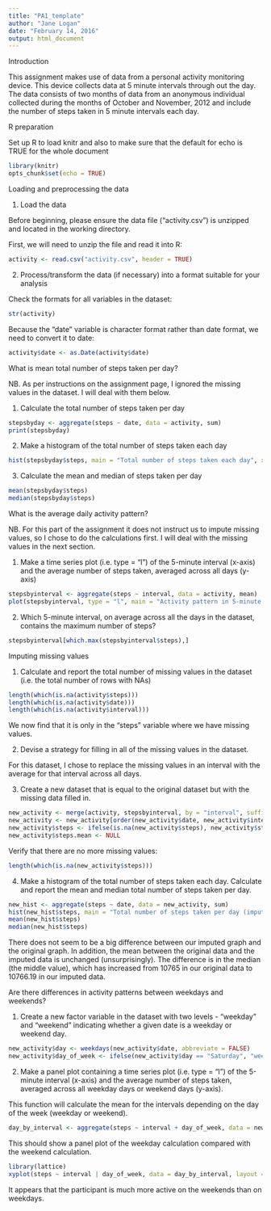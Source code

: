 ```yaml
---
title: "PA1_template"
author: "Jane Logan"
date: "February 14, 2016"
output: html_document
---
```

Introduction

This assignment makes use of data from a personal activity monitoring device. This device collects data at 5 minute intervals through out the day. The data consists of two months of data from an anonymous individual collected during the months of October and November, 2012 and include the number of steps taken in 5 minute intervals each day.

R preparation

Set up R to load knitr and also to make sure that the default for echo is TRUE for the whole document
```r
library(knitr)
opts_chunk$set(echo = TRUE)
```

Loading and preprocessing the data

1. Load the data

Before beginning, please ensure the data file ("activity.csv") is unzipped and located in the working directory.

First, we will need to unzip the file and read it into R:
```r
activity <- read.csv("activity.csv", header = TRUE)
```

2. Process/transform the data (if necessary) into a format suitable for your analysis

Check the formats for all variables in the dataset:
```r
str(activity)
```

Because the "date" variable is character format rather than date format, we need to convert it to date:
```r
activity$date <- as.Date(activity$date)
```

What is mean total number of steps taken per day?

NB. As per instructions on the assignment page, I ignored the missing values in the dataset. I will deal with them below.

1. Calculate the total number of steps taken per day
```r
stepsbyday <- aggregate(steps ~ date, data = activity, sum)
print(stepsbyday)
```

2. Make a histogram of the total number of steps taken each day
```r
hist(stepsbyday$steps, main = "Total number of steps taken each day", xlab = "")
```

3. Calculate the mean and median of steps taken per day
```r
mean(stepsbyday$steps)
median(stepsbyday$steps)
```

What is the average daily activity pattern?

NB. For this part of the assignment it does not instruct us to impute missing values, so I chose to do the calculations first. I will deal with the missing values in the next section.

1. Make a time series plot (i.e. type = "l") of the 5-minute interval (x-axis) and the average number of steps taken, averaged across all days (y-axis)
```r
stepsbyinterval <- aggregate(steps ~ interval, data = activity, mean)
plot(stepsbyinterval, type = "l", main = "Activity pattern in 5-minute intervals", xlab = "5-minute interval")
```

2. Which 5-minute interval, on average across all the days in the dataset, contains the maximum number of steps?
```r
stepsbyinterval[which.max(stepsbyinterval$steps),]
```


Imputing missing values

1. Calculate and report the total number of missing values in the dataset (i.e. the total number of rows with NAs)
```r
length(which(is.na(activity$steps)))
length(which(is.na(activity$date)))
length(which(is.na(activity$interval)))
```

We now find that it is only in the "steps" variable where we have missing values.

2. Devise a strategy for filling in all of the missing values in the dataset.

For this dataset, I chose to replace the missing values in an interval with the average for that interval across all days.

3. Create a new dataset that is equal to the original dataset but with the missing data filled in.
```r
new_activity <- merge(activity, stepsbyinterval, by = "interval", suffixes = c("", ".mean"))
new_activity <- new_activity[order(new_activity$date, new_activity$interval),]
new_activity$steps <- ifelse(is.na(new_activity$steps), new_activity$steps.mean, new_activity$steps)
new_activity$steps.mean <- NULL
```

Verify that there are no more missing values:
```r
length(which(is.na(new_activity$steps)))
```

4. Make a histogram of the total number of steps taken each day. Calculate and report the mean and median total number of steps taken per day.
```r
new_hist <- aggregate(steps ~ date, data = new_activity, sum)
hist(new_hist$steps, main = "Total number of steps taken per day (imputed)", xlab = "Steps")
mean(new_hist$steps)
median(new_hist$steps)
```

There does not seem to be a big difference between our imputed graph and the original graph. In addition, the mean between the original data and the imputed data is unchanged (unsurprisingly). The difference is in the median (the middle value), which has increased from 10765 in our original data to 10766.19 in our imputed data.

Are there differences in activity patterns between weekdays and weekends?

1. Create a new factor variable in the dataset with two levels - "weekday" and "weekend" indicating whether a given date is a weekday or weekend day.
```r
new_activity$day <- weekdays(new_activity$date, abbreviate = FALSE)
new_activity$day_of_week <- ifelse(new_activity$day == "Saturday", "weekend", ifelse(new_activity$day == "Sunday", "weekend", "weekday"))
```

2. Make a panel plot containing a time series plot (i.e. type = "l") of the 5-minute interval (x-axis) and the average number of steps taken, averaged across all weekday days or weekend days (y-axis).

This function will calculate the mean for the intervals depending on the day of the week (weekday or weekend).
```r
day_by_interval <- aggregate(steps ~ interval + day_of_week, data = new_activity, mean)
```

This should show a panel plot of the weekday calculation compared with the weekend calculation.
```r
library(lattice)
xyplot(steps ~ interval | day_of_week, data = day_by_interval, layout = c(1,2), type = "l")
```

It appears that the participant is much more active on the weekends than on weekdays.